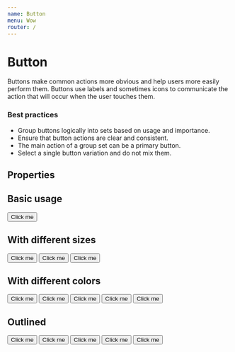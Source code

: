 ```yaml
---
name: Button
menu: Wow
router: /
---
```



# Button

Buttons make common actions more obvious and help users more easily perform them. Buttons use labels and sometimes icons to communicate the action that will occur when the user touches them.

### Best practices

- Group buttons logically into sets based on usage and importance.
- Ensure that button actions are clear and consistent.
- The main action of a group set can be a primary button.
- Select a single button variation and do not mix them.

## Properties

<Props of={Button} />

## Basic usage

<Playground>
  <Button>Click me</Button>
</Playground>

## With different sizes

<Playground>
  <Button scale="small">Click me</Button>
  <Button scale="normal">Click me</Button>
  <Button scale="big">Click me</Button>
</Playground>

## With different colors

<Playground>
  <Button kind="primary">Click me</Button>
  <Button kind="secondary">Click me</Button>
  <Button kind="cancel">Click me</Button>
  <Button kind="dark">Click me</Button>
  <Button kind="gray">Click me</Button>
</Playground>

## Outlined

<Playground>
  <Button kind="primary" outline>
    Click me
  </Button>
  <Button kind="secondary" outline>
    Click me
  </Button>
  <Button kind="cancel" outline>
    Click me
  </Button>
  <Button kind="dark" outline>
    Click me
  </Button>
  <Button kind="gray" outline>
    Click me
  </Button>
</Playground>
